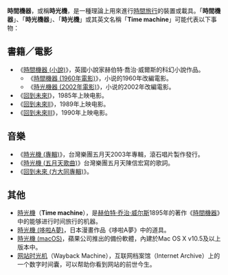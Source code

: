 '''時間機器'''，或稱'''時光機'''，是一種理論上用來進行[[時間旅行|時間旅行]]的裝置或載具。「'''時間機器'''」、「'''時光機器'''」、「'''時光機'''」或其英文名稱「'''Time machine'''」可能代表以下事物：

== 書籍／電影 ==
* 《[[時間機器_(小說)|時間機器 (小說)]]》，英國小說家赫伯特·喬治·威爾斯的科幻小說作品。
** 《[[時間機器_(1960年電影)|時間機器 (1960年電影)]]》，小说的1960年改編電影。
** 《[[時光機器_(2002年電影)|時光機器 (2002年電影)]]》，小说的2002年改編電影。
* 《[[回到未來I|回到未來I]]》，1985年上映电影。
* 《[[回到未來II|回到未來II]]》，1989年上映电影。
* 《[[回到未來III|回到未來III]]》，1990年上映电影。

== 音樂 ==
* 《[[時光機_(專輯)|時光機 (專輯)]]》，台灣樂團五月天2003年專輯，滾石唱片製作發行。
* 《[[時光機_(五月天歌曲)|時光機 (五月天歌曲)]]》台灣樂團五月天陳信宏寫的歌詞。
* 《[[回到未來_(方大同專輯)|回到未來 (方大同專輯)]]》。

== 其他 ==
* [[時光機|時光機]]（'''Time machine'''），是[[H·G·威尔斯|赫伯特·乔治·威尔斯]]1895年的著作《[[時間機器_(小說)|時間機器]]》中的能够进行时间旅行的机器。
* [[時光機_(哆啦A夢)|時光機 (哆啦A夢)]]，日本漫畫作品《哆啦A夢》中的道具。
* [[時光機_(macOS)|時光機 (macOS)]]，蘋果公司推出的備份軟體，內建於Mac OS X v10.5及以上版本中。
* [[网站时光机|网站时光机]]（Wayback Machine），互联网档案馆（Internet Archive）上的一个数字时间囊，可以帮助你看到网站的前世今生。

{{disambiguation|Cat=四字消歧义}}